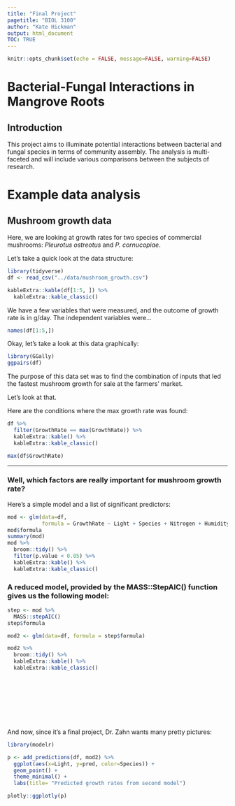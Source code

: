 ```yaml
---
title: "Final Project"
pagetitle: "BIOL 3100"
author: "Kate Hickman"
output: html_document
TOC: TRUE
---
```


```r
knitr::opts_chunk$set(echo = FALSE, message=FALSE, warning=FALSE)
```

# Bacterial-Fungal Interactions in Mangrove Roots 

## Introduction

This project aims to illuminate potential interactions between bacterial and fungal species in terms of community assembly. The analysis is multi-faceted and will include various comparisons between the subjects of research.

# Example data analysis

## Mushroom growth data

Here, we are looking at growth rates for two species of commercial mushrooms: *Pleurotus ostreotus* and *P. cornucopiae*.

Let's take a quick look at the data structure:

```r
library(tidyverse)
df <- read_csv("../data/mushroom_growth.csv")

kableExtra::kable(df[1:5, ]) %>% 
  kableExtra::kable_classic()
```

We have a few variables that were measured, and the outcome of growth rate is in g/day. The independent variables were...

```r

names(df[1:5,])
```

Okay, let's take a look at this data graphically:

```r
library(GGally)
ggpairs(df)
```

The purpose of this data set was to find the combination of inputs that led the fastest mushroom growth for sale at the farmers' market. 


Let's look at that.

Here are the conditions where the max growth rate was found:

```r

df %>% 
  filter(GrowthRate == max(GrowthRate)) %>% 
  kableExtra::kable() %>% 
  kableExtra::kable_classic()

max(df$GrowthRate)
```

---

### Well, which factors are really important for mushroom growth rate?

Here's a simple model and a list of significant predictors:

```r
mod <- glm(data=df,
           formula = GrowthRate ~ Light + Species + Nitrogen + Humidity + Temperature)
mod$formula
summary(mod) 
mod %>% 
  broom::tidy() %>% 
  filter(p.value < 0.05) %>% 
  kableExtra::kable() %>% 
  kableExtra::kable_classic()

```

### A reduced model, provided by the MASS::StepAIC() function gives us the following model:

```r
step <- mod %>% 
  MASS::stepAIC()
step$formula

mod2 <- glm(data=df, formula = step$formula)

mod2 %>% 
  broom::tidy() %>% 
  kableExtra::kable() %>% 
  kableExtra::kable_classic()

```

<br><br><br><br><br><br>

And now, since it's a final project, Dr. Zahn wants many pretty pictures:

```r
library(modelr)

p <- add_predictions(df, mod2) %>% 
  ggplot(aes(x=Light, y=pred, color=Species)) +
  geom_point() +
  theme_minimal() +
  labs(title= "Predicted growth rates from second model")

plotly::ggplotly(p)

```




